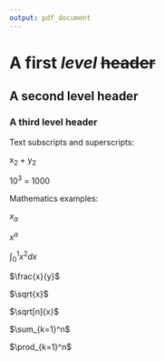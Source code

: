 ```yaml
---
output: pdf_document
---
```

# A first *level* ~~header~~

## A second level header

### A third level header

Text subscripts and superscripts:

x~2~ + y~2~

10^3^ = 1000

Mathematics examples:

$x_a$

$x^a$

$\int_0^1 x^2 dx$

$\frac{x}{y}$

$\sqrt{x}$

$\sqrt[n]{x}$

$\sum_{k=1}^n$

$\prod_{k=1}^n$

